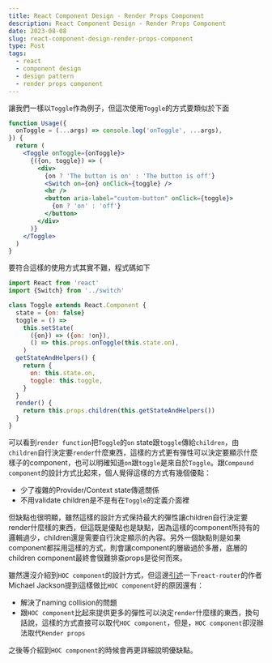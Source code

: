 ```yaml
---
title: React Component Design - Render Props Component
description: React Component Design - Render Props Component
date: 2023-08-08
slug: react-component-design-render-props-component
type: Post
tags:
  - react
  - component design
  - design pattern
  - render props component
---
```


讓我們一樣以`Toggle`作為例子，但這次使用`Toggle`的方式要類似於下面

```jsx
function Usage({
  onToggle = (...args) => console.log('onToggle', ...args),
}) {
  return (
    <Toggle onToggle={onToggle}>
      {({on, toggle}) => (
        <div>
          {on ? 'The button is on' : 'The button is off'}
          <Switch on={on} onClick={toggle} />
          <hr />
          <button aria-label="custom-button" onClick={toggle}>
            {on ? 'on' : 'off'}
          </button>
        </div>
      )}
    </Toggle>
  )
}
```

要符合這樣的使用方式其實不難，程式碼如下

```jsx
import React from 'react'
import {Switch} from '../switch'

class Toggle extends React.Component {
  state = {on: false}
  toggle = () =>
    this.setState(
      ({on}) => ({on: !on}),
      () => this.props.onToggle(this.state.on),
    )
  getStateAndHelpers() {
    return {
      on: this.state.on,
      toggle: this.toggle,
    }
  }
  render() {
    return this.props.children(this.getStateAndHelpers())
  }
}
```

可以看到`render function`把`Toggle`的`on` state跟`toggle`傳給`children`，由`children`自行決定要`render`什麼東西，這樣的方式更有彈性可以決定要顯示什麼樣子的component，也可以明確知道`on`跟`toggle`是來自於`Toggle`。跟`Compound component`的設計方式比起來，個人覺得這樣的方式有幾個優點：

- 少了複雜的Provider/Context state傳遞關係
- 不用validate children是不是有在`Toggle`的定義介面裡

但缺點也很明顯，雖然這樣的設計方式保持最大的彈性讓children自行決定要render什麼樣的東西，但這既是優點也是缺點，因為這樣的component所持有的邏輯過少，children還是需要自行決定顯示的內容。另外一個缺點則是如果component都採用這樣的方式，則會讓component的層級過於多層，底層的children component最終會很難排查props是從何而來。

雖然還沒介紹到`HOC component`的設計方式，但這邊[引述](https://youtu.be/BcVAq3YFiuc)一下`react-router`的作者Michael Jackson提到這樣做比`HOC component`好的原因還有：

- 解決了naming collision的問題
- 跟`HOC component`比起來提供更多的彈性可以決定`render`什麼樣的東西，換句話說，這樣的方式直接可以取代`HOC component`，但是，`HOC component`卻沒辦法取代`Render props`

之後等介紹到`HOC component`的時候會再更詳細說明優缺點。
